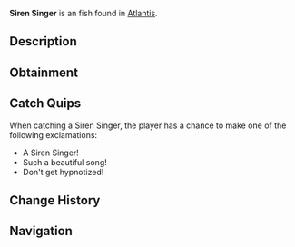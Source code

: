 {{FishInfobox
|image          = Siren Singer.png
|rarity         = Unusual
|sea            = First Sea
|location       = [[Atlantis]]
|sublocation    = 
|sources        = Fishing Rod
|radar_location = 
|xp             = 220
|weather        = Clear
|time           = Night
|season         = Summer
|bait           = Deep Coral
|base_weight    = 9.5
|base_value     = 380
|weight_range   = 4.5
|base_chance    = 28
|base_resil     = 35
}}
'''Siren Singer''' is an {{Rarity|Unusual}} fish found in [[Atlantis]].

== Description ==
{{Description|These enchanting fish produce melodic vibrations that ancient mariners often mistook for ethereal songs. Their scales shimmer with hypnotic patterns when they sing.|Bestiary Entry}}

== Obtainment ==
{{Description|Ethereal Abyss Pool|Bestiary Hint}}
{{Fish Availability|
Atlantis/Ethereal Abyss
|top_rods      = 
Leviathan's Fang Rod\162536.28\153907.15;
Krampus's Rod\155332.03\167664.45;
Trident Rod\153864.11\157986.3;
Magma Rod\143051.85\154409.29;
Free Spirit Rod\135673.21\139308.05;
Plastic Rod\134893.03\145561.96;
Fast Rod\108194.24\168611.09;
Fischer's Rod\99589.81\155201.86;
Flimsy Rod\91401.63\146871.39;
Training Rod\63352.81\109868.79;
Buddy Bond Rod\100085.34\137830.7;
Ethereal Prism Rod\123527.34\96447.74;
No-Life Rod\120963.12\108279.41;
Seraphic Rod\120051.42\97600.07;
Rod Of The Forgotten Fang\112322.95\96077.47;
Challenger's Rod\109432.24\96389.19;
Rod Of The Depths\101145.67\88599.26;
Zeus Rod\99923.53\89502.82;
Rod Of The Exalted One\98883.5\91162.31;
Verdant Shear Rod\98433.56\89463.11;
Blazebringer Rod\94916\85378.85;
Depthseeker Rod\90720.41\83812.22;
Avalanche Rod\81776.49\75829.19;
Volcanic Rod\77862.76\70776.53;
Steady Rod\32088.44\27357.27
|recommended   = Trident Rod
}}

== Catch Quips ==
When catching a Siren Singer, the player has a chance to make one of the following exclamations:
* A Siren Singer!
* Such a beautiful song!
* Don't get hypnotized!

== Change History ==
{{Change History|{{subst:Current Version}}}}

== Navigation ==
{{Fish Navbox|Atlantis}}